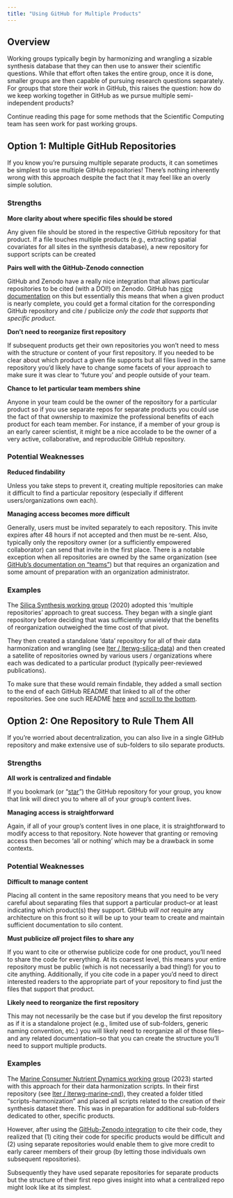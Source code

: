 ```yaml
---
title: "Using GitHub for Multiple Products"
---
```


## Overview

Working groups typically begin by harmonizing and wrangling a sizable synthesis database that they can then use to answer their scientific questions. While that effort often takes the entire group, once it is done, smaller groups are then capable of pursuing research questions separately. For groups that store their work in GitHub, this raises the question: how do we keep working together in GitHub as we pursue multiple semi-independent products?

Continue reading this page for some methods that the Scientific Computing team has seen work for past working groups.

## Option 1: Multiple GitHub Repositories

If you know you're pursuing multiple separate products, it can sometimes be simplest to use multiple GitHub repositories! There's nothing inherently wrong with this approach despite the fact that it may feel like an overly simple solution.

:::{.panel-tabset}
### Strengths

**More clarity about where specific files should be stored**

Any given file should be stored in the respective GitHub repository for that product. If a file touches multiple products (e.g., extracting spatial covariates for all sites in the synthesis database), a new repository for support scripts can be created

**Pairs well with the GitHub-Zenodo connection**

GitHub and Zenodo have a really nice integration that allows particular repositories to be cited (with a DOI!) on Zenodo. GitHub has [nice documentation](https://docs.github.com/en/repositories/archiving-a-github-repository/referencing-and-citing-content) on this but essentially this means that when a given product is nearly complete, you could get a formal citation for the corresponding GitHub repository and cite / publicize _only the code that supports that specific product_.

**Don't need to reorganize first repository**

If subsequent products get their own repositories you won't need to mess with the structure or content of your first repository. If you needed to be clear about which product a given file supports but all files lived in the same repository you'd likely have to change some facets of your approach to make sure it was clear to 'future you' and people outside of your team.

**Chance to let particular team members shine**

Anyone in your team could be the owner of the repository for a particular product so if you use separate repos for separate products you could use the fact of that ownership to maximize the professional benefits of each product for each team member. For instance, if a member of your group is an early career scientist, it might be a nice accolade to be the owner of a very active, collaborative, and reproducible GitHub repository.

### Potential Weaknesses

**Reduced findability**

Unless you take steps to prevent it, creating multiple repositories can make it difficult to find a particular repository (especially if different users/organizations own each).

**Managing access becomes more difficult**

Generally, users must be invited separately to each repository. This invite expires after 48 hours if not accepted and then must be re-sent. Also, typically only the repository owner (or a sufficiently empowered collaborator) can send that invite in the first place. There is a notable exception when all repositories are owned by the same organization (see [GitHub's documentation on "teams"](https://docs.github.com/en/organizations/organizing-members-into-teams/about-teams)) but that requires an organization and some amount of preparation with an organization administrator.

### Examples

The [Silica Synthesis working group](https://lternet.edu/working-groups/from-poles-to-tropics-a-multi-biome-synthesis-investigating-the-controls-on-river-si-exports/) (2020) adopted this 'multiple repositories' approach to great success. They began with a single giant repository before deciding that was sufficiently unwieldy that the benefits of reorganization outweighed the time cost of that pivot.

They then created a standalone 'data' repository for all of their data harmonization and wrangling (see [lter / lterwg-silica-data](https://github.com/lter/lterwg-silica-data)) and then created a satellite of repositories owned by various users / organizations where each was dedicated to a particular product (typically peer-reviewed publications).

To make sure that these would remain findable, they added a small section to the end of each GitHub README that linked to all of the other repositories. See one such README [here](https://github.com/njlyon0/lter_silica-high-latitude#readme) and <u>scroll to the bottom</u>.

:::

## Option 2: One Repository to Rule Them All

If you're worried about decentralization, you can also live in a single GitHub repository and make extensive use of sub-folders to silo separate products.

:::{.panel-tabset}
### Strengths

**All work is centralized and findable**

If you bookmark (or "[star](https://docs.github.com/en/get-started/exploring-projects-on-github/saving-repositories-with-stars)") the GitHub repository for your group, you know that link will direct you to where all of your group's content lives.

**Managing access is straightforward**

Again, if all of your group's content lives in one place, it is straightforward to modify access to that repository. Note however that granting or removing access then becomes 'all or nothing' which may be a drawback in some contexts.

### Potential Weaknesses

**Difficult to manage content**

Placing all content in the same repository means that you need to be very careful about separating files that support a particular product--or at least indicating which product(s) they support. GitHub _will not_ require any architecture on this front so it will be up to your team to create and maintain sufficient documentation to silo content.

**Must publicize _all_ project files to share any**

If you want to cite or otherwise publicize code for one product, you'll need to share the code for everything. At its coarsest level, this means your entire repository must be public (which is not necessarily a bad thing!) for you to cite anything. Additionally, if you cite code in a paper you'd need to direct interested readers to the appropriate part of your repository to find just the files that support that product.

**Likely need to reorganize the first repository**

This may not necessarily be the case but if you develop the first repository as if it is a standalone project (e.g., limited use of sub-folders, generic naming convention, etc.) you will likely need to reorganize all of those files--and any related documentation--so that you can create the structure you'll need to support multiple products.

### Examples

The [Marine Consumer Nutrient Dynamics working group](https://lternet.edu/working-groups/marine-consumer-nutrient-dynamics/) (2023) started with this approach for their data harmonization scripts. In their first repository (see [lter / lterwg-marine-cnd](https://github.com/lter/lterwg-marine-cnd)), they created a folder titled "scripts-harmonization" and placed all scripts related to the creation of their synthesis dataset there. This was in preparation for additional sub-folders dedicated to other, specific products.

However, after using the [GitHub-Zenodo integration](https://docs.github.com/en/repositories/archiving-a-github-repository/referencing-and-citing-content) to cite their code, they realized that (1) citing their code for specific products would be difficult and (2) using separate repositories would enable them to give more credit to early career members of their group (by letting those individuals own subsequent repositories).

Subsequently they have used separate repositories for separate products but the structure of their first repo gives insight into what a centralized repo might look like at its simplest.
:::
